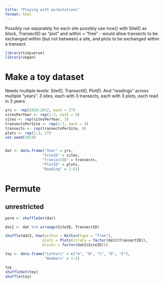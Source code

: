 ```yaml
---
title: "Playing with permutations"
format: html
---
```


Possibly run separately for each site
possibly use how() with SiteID as block, TransectID as “plot” and within = “free” - would allow transects to be exchanged within (but not between) a site, and plots to be exchanged within a transect.


```r
library(tidyverse)
library(vegan)
```

# Make a toy dataset  

Needs multiple levels: SiteID, TransectID, PlotID. And "readings" across multiple "years".  3 sites, each with 3 transects, each with 3 plots, each read in 3 years

```r
yrs <- rep(2010:2012, each = 27)
sitesPerYear <- rep(1:3, each = 9)
sites <- rep(sitesPerYear, 3)
transectsPerSite <- rep(1:3, each = 3)
transects <- rep(transectsPerSite, 9)
plots <- rep(1:3, 27)
set.seed(2023)


dat <- data.frame("Year" = yrs,
                 "SiteID" = sites,
                 "TransectID" = transects,
                 "PlotID" = plots,
                 "Reading" = 1:81)
```


# Permute  

## unrestricted

```r
perm <- shuffleSet(dat)
```


```r
dat2 <- dat %>% arrange(SiteID, TransectID)
```


```r
shuffle(dat2, how(within = Within(type = "free"),
                 plots = Plots(strata = factor(dat2$TransectID)),
                 blocks = factor(dat2$SiteID)))
```


```r
toy <- data.frame("Letters" = c("A", "B", "C", "D", "E"),
                  "Numbers" = 1:5)

toy
shuffleSet(toy)
shuffle(toy)

```

